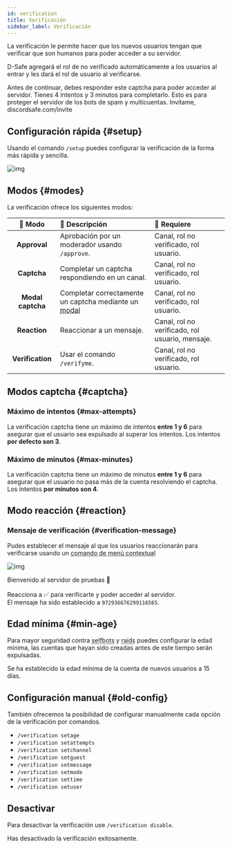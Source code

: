 ```yaml
---
id: verification
title: Verificación
sidebar_label: Verificación
---
```


La verificación le permite hacer que los nuevos usuarios tengan que verificar que son humanos para poder acceder a su servidor.

D-Safe agregará el rol de no verificado automáticamente a los usuarios al entrar y les dará el rol de usuario al verificarse.

<DiscordMessages>
  <discord-message profile="bot">
  <discord-embed slot="embeds" embed-title="Bienvenid@ a Servidor" color="#5865f2" image="https://media.discordapp.net/attachments/750703042386591744/751400793248366592/captcha.png" thumbnail="https://i.imgur.com/Xf4UpdU.png">
  <discord-embed-description slot="description">Antes de continuar, debes responder este <discord-bold>captcha</discord-bold> para poder acceder al servidor. Tienes <discord-bold>4 intentos</discord-bold> y <discord-bold>3 minutos</discord-bold> para completarlo.</discord-embed-description>
  <discord-embed-fields slot="fields">
    <discord-embed-field field-title="¿Por qué?" inline inline-index="1">Esto es para proteger el servidor de los bots de spam y multicuentas.</discord-embed-field>
  </discord-embed-fields>
  <discord-embed-footer slot="footer">Invítame, discordsafe.com/invite</discord-embed-footer>
  </discord-embed>
  </discord-message>
</DiscordMessages>

## Configuración rápida {#setup}

Usando el comando `/setup` puedes configurar la verificación de la forma más rápida y sencilla.

![img](https://i.imgur.com/syANLrK.gif)


## Modos {#modes}

La verificación ofrece los siguientes modos:

| 🔧 Modo           | 📣 Descripción                                                                  | 📑 Requiere                                       |
| :---------------: | :------------------------------------------------------------------------------ | :------------------------------------------------ |
| **Approval**      | Aprobación por un moderador usando `/approve`.                                  | Canal, rol no verificado, rol usuario.            |
| **Captcha**       | Completar un captcha respondiendo en un canal.                                  | Canal, rol no verificado, rol usuario.            |
| **Modal captcha** | Completar correctamente un captcha mediante un <abbr title="Ventana en la interfaz de un programa">modal</abbr> | Canal, rol no verificado, rol usuario.            |
| **Reaction**      | Reaccionar a un mensaje.                                                        | Canal, rol no verificado, rol usuario, mensaje.   |
| **Verification**  | Usar el comando `/verifyme`.                                                    | Canal, rol no verificado, rol usuario.            |

## Modos captcha {#captcha}

### Máximo de intentos {#max-attempts}

La verificación captcha tiene un máximo de intentos **entre 1 y 6** para asegurar que el usuario sea expulsado al superar los intentos.
Los intentos **por defecto son 3**.

### Máximo de minutos {#max-minutes}
La verificación captcha tiene un máximo de minutos **entre 1 y 6** para asegurar que el usuario no pasa más de la cuenta resolviendo el captcha.
Los intentos **por minutos son 4**.

## Modo reacción {#reaction}

### Mensaje de verificación {#verification-message}

Pudes establecer el mensaje al que los usuarios reaccionarán para verificarse usando un <abbr title="Los comandos de menú contextual son los comandos que se ejecutan haciendo Click Derecho (o mantener pulsado en móviles) > Aplicaciones sobre un mensaje o un usuario">comando de menú contextual</abbr>

![img](https://i.imgur.com/hzaPaV1.gif)

<DiscordMessages>
  <discord-message profile="bot">
      Bienvenido al servidor de pruebas 👋<br></br>
      Reacciona a ✅ para verificarte y poder acceder al servidor.
  <discord-reactions slot="reactions">
        <discord-reaction name="✅" count="2" reacted interactive/>
  </discord-reactions>
  </discord-message>
</DiscordMessages>

<br/>

<DiscordMessages>
  <discord-message profile="bot">
    <discord-command slot="reply" profile="user" command="Set verification message">
    </discord-command>
      <discord-custom-emoji name="checknew"></discord-custom-emoji> El mensaje ha sido establecido a <code>972936676299116565</code>.
  </discord-message>
</DiscordMessages>


## Edad mínima {#min-age}

Para mayor seguridad contra <abbr title="Cuentas de usuario usadas como bots usando herramientas o código, esto incumple los términos de Discord">selfbots</abbr> y <abbr title="Un raid es un ataque coordinado de una gran cantidad de usuarios con la intención de dañar el servidor">raids</abbr> puedes configurar la edad mínima, las cuentas que hayan sido creadas antes de este tiempo serán expulsadas.

<DiscordMessages>
  <discord-message profile="bot">
    <discord-command slot="reply" profile="user" command="/verification minage set">
    </discord-command>
      <discord-custom-emoji name="checknew"></discord-custom-emoji> Se ha establecido la edad mínima de la cuenta de nuevos usuarios a <discord-bold>15 días</discord-bold>.
  </discord-message>
</DiscordMessages>

## Configuración manual {#old-config}

También ofrecemos la posibilidad de configurar manualmente cada opción de la verificación por comandos.


* `/verification setage`
* `/verification setattempts`
* `/verification setchannel`
* `/verification setguest`
* `/verification setmessage`
* `/verification setmode`
* `/verification settime`
* `/verification setuser`


## Desactivar

Para desactivar la verificación use `/verification disable`.

<DiscordMessages>
  <discord-message profile="bot">
    <discord-command slot="reply" profile="user" command="/verification disable">
    </discord-command>
      <discord-custom-emoji name="checknew"></discord-custom-emoji> Has desactivado la verificación exitosamente.
  </discord-message>
</DiscordMessages>
